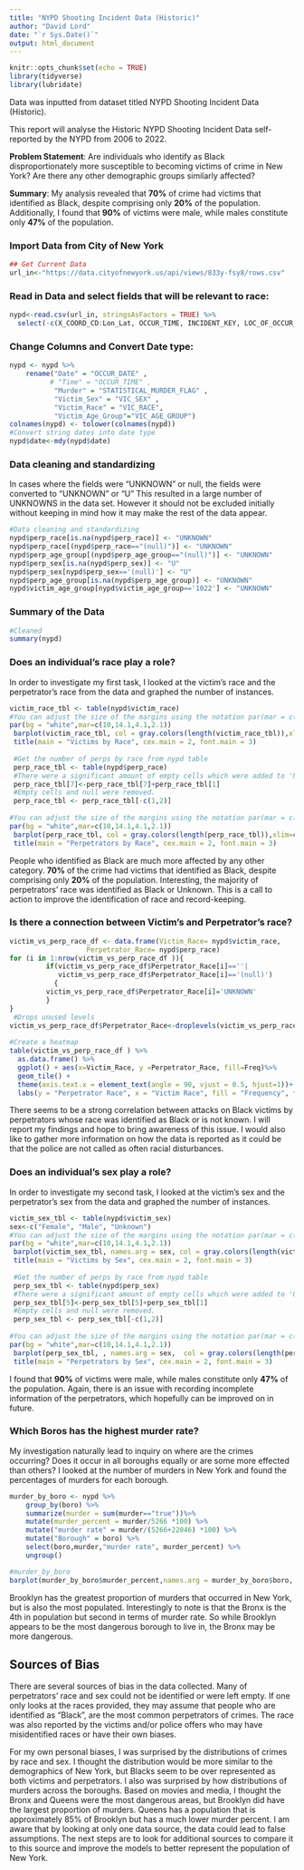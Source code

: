 ```yaml
---
title: "NYPD Shooting Incident Data (Historic)"
author: "David Lord"
date: "`r Sys.Date()`"
output: html_document
---
```

```r
knitr::opts_chunk$set(echo = TRUE)
library(tidyverse)
library(lubridate)
```

Data was inputted from dataset titled NYPD Shooting Incident Data (Historic).

This report will analyse the Historic NYPD Shooting Incident Data self-reported by the NYPD from 2006 to 2022.

**Problem Statement**: Are individuals who identify as Black disproportionately more susceptible to becoming victims of crime in New York? Are there any other demographic groups similarly affected?

**Summary**: My analysis revealed that **70%** of crime had victims that identified as Black, despite comprising only **20%** of the population. Additionally, I found that **90%** of victims were male, while males constitute only **47%** of the population.  

### Import Data from City of New York
```r
## Get Current Data
url_in<-"https://data.cityofnewyork.us/api/views/833y-fsy8/rows.csv"
```


### Read in Data and select fields that will be relevant to race:
```r
nypd<-read.csv(url_in, stringsAsFactors = TRUE) %>%
  select(-c(X_COORD_CD:Lon_Lat, OCCUR_TIME, INCIDENT_KEY, LOC_OF_OCCUR_DESC,LOC_CLASSFCTN_DESC,JURISDICTION_CODE,LOCATION_DESC))
```


### Change Columns and Convert Date type:
```r
nypd <- nypd %>% 
    rename("Date" = "OCCUR_DATE" ,
          # "Time" = "OCCUR_TIME" ,
           "Murder" = "STATISTICAL_MURDER_FLAG" ,
           "Victim_Sex" = "VIC_SEX" ,
           "Victim_Race" = "VIC_RACE",
           "Victim_Age_Group"="VIC_AGE_GROUP") 
colnames(nypd) <- tolower(colnames(nypd))
#Convert string dates into date type
nypd$date<-mdy(nypd$date)
```

### Data cleaning and standardizing

In cases where the fields were "UNKNOWN" or null, the fields were converted to "UNKNOWN" or "U"
This resulted in a large number of UNKNOWNS in the data set.  However it should not be excluded initially without keeping in mind how it may make the rest of the data appear. 
```r
#Data cleaning and standardizing
nypd$perp_race[is.na(nypd$perp_race)] <- "UNKNOWN"
nypd$perp_race[(nypd$perp_race=="(null)")] <- "UNKNOWN"
nypd$perp_age_group[(nypd$perp_age_group=="(null)")] <- "UNKNOWN"
nypd$perp_sex[is.na(nypd$perp_sex)] <- "U"
nypd$perp_sex[nypd$perp_sex=='(null)'] <- "U"
nypd$perp_age_group[is.na(nypd$perp_age_group)] <- "UNKNOWN"
nypd$victim_age_group[nypd$victim_age_group=='1022'] <- "UNKNOWN"

```

### Summary of the Data

```r
#Cleaned
summary(nypd)
```


### Does an individual's race play a role?
In order to investigate my first task, I looked at the victim's race and the perpetrator's race from the data and graphed the number of instances.  

```r
victim_race_tbl <- table(nypd$victim_race)
#You can adjust the size of the margins using the notation par(mar = c(bottom, left, top, right) where the arguments bottom , left , top and right are the size of the corresponding margins. By default R sets these margins as mar = c(5.1, 4.1, 4.1, 2.1) with these numbers specifying the number of lines in each margin.
par(bg = "white",mar=c(10,14.1,4.1,2.1))
 barplot(victim_race_tbl, col = gray.colors(length(victim_race_tbl)),xlim=c(0,20000),horiz=TRUE,las=2, cex.names = .8,cex.axis = .8)
 title(main = "Victims by Race", cex.main = 2, font.main = 3) 
 
 #Get the number of perps by race from nypd table
 perp_race_tbl <- table(nypd$perp_race)
 #There were a significant amount of empty cells which were added to 'UNKNOWN'
 perp_race_tbl[7]<-perp_race_tbl[7]+perp_race_tbl[1]
 #Empty cells and null were removed.
 perp_race_tbl <- perp_race_tbl[-c(1,2)]
 
#You can adjust the size of the margins using the notation par(mar = c(bottom, left, top, right) where the arguments bottom , left , top and right are the size of the corresponding margins. By default R sets these margins as mar = c(5.1, 4.1, 4.1, 2.1) with these numbers specifying the number of lines in each margin.
par(bg = "white",mar=c(10,14.1,4.1,2.1))
 barplot(perp_race_tbl, col = gray.colors(length(perp_race_tbl)),xlim=c(0,20000),horiz=TRUE,las=2, cex.names = .8,cex.axis = .8)
 title(main = "Perpetrators by Race", cex.main = 2, font.main = 3) 
```

People who identified as Black are much more affected by any other category. **70%** of the crime had victims that identified as Black, despite comprising only **20%** of the population. Interesting, the majority of perpetrators' race was identified as Black or Unknown.   This is a call to action to improve the identification of race and record-keeping. 


### Is there a connection between Victim's and Perpetrator's race?

```r

victim_vs_perp_race_df <- data.frame(Victim_Race= nypd$victim_race,
                   Perpetrator_Race= nypd$perp_race)
for (i in 1:nrow(victim_vs_perp_race_df )){
         if(victim_vs_perp_race_df$Perpetrator_Race[i]==''|
            victim_vs_perp_race_df$Perpetrator_Race[i]=='(null)')
           { 
         victim_vs_perp_race_df$Perpetrator_Race[i]='UNKNOWN' 
         }
}
 #Drops unused levels
victim_vs_perp_race_df$Perpetrator_Race<-droplevels(victim_vs_perp_race_df$Perpetrator_Race)
 
#Create a heatmap  
table(victim_vs_perp_race_df ) %>%
  as.data.frame() %>%
  ggplot() + aes(x=Victim_Race, y =Perpetrator_Race, fill=Freq)%>%
  geom_tile() +
  theme(axis.text.x = element_text(angle = 90, vjust = 0.5, hjust=1))+
  labs(y = "Perpetrator Race", x = "Victim Race", fill = "Frequency", title ="Perpetrator and Victim Race")

``` 

There seems to be a strong correlation between attacks on Black victims by perpetrators whose race was identified as Black or is not known.  I will report my findings and hope to bring awareness of this issue.  I would also like to gather more information on how the data is reported as it could be that the police are not called as often racial disturbances. 


### Does an individual's sex play a role?

In order to investigate my second task, I looked at the victim's sex and the perpetrator's sex from the data and graphed the number of instances.  


```r
victim_sex_tbl <- table(nypd$victim_sex)
sex<-c("Female", "Male", "Unknown")
#You can adjust the size of the margins using the notation par(mar = c(bottom, left, top, right) where the arguments bottom , left , top and right are the size of the corresponding margins. By default R sets these margins as mar = c(5.1, 4.1, 4.1, 2.1) with these numbers specifying the number of lines in each margin.
par(bg = "white",mar=c(10,14.1,4.1,2.1))
 barplot(victim_sex_tbl, names.arg = sex, col = gray.colors(length(victim_sex_tbl)), ylim=c(0,30000), cex.names = .8,cex.axis = .8)
 title(main = "Victims by Sex", cex.main = 2, font.main = 3) 
 
 #Get the number of perps by race from nypd table
 perp_sex_tbl <- table(nypd$perp_sex)
 #There were a significant amount of empty cells which were added to 'UNKNOWN'
 perp_sex_tbl[5]<-perp_sex_tbl[5]+perp_sex_tbl[1]
 #Empty cells and null were removed.
 perp_sex_tbl <- perp_sex_tbl[-c(1,2)]
 
#You can adjust the size of the margins using the notation par(mar = c(bottom, left, top, right) where the arguments bottom , left , top and right are the size of the corresponding margins. By default R sets these margins as mar = c(5.1, 4.1, 4.1, 2.1) with these numbers specifying the number of lines in each margin.
par(bg = "white",mar=c(10,14.1,4.1,2.1))
 barplot(perp_sex_tbl, , names.arg = sex,  col = gray.colors(length(perp_sex_tbl)), ylim=c(0,30000), cex.names = .8,cex.axis = .8)
 title(main = "Perpetrators by Sex", cex.main = 2, font.main = 3) 
```

 I found that **90%** of victims were male, while males constitute only **47%** of the population. Again, there is an issue with recording incomplete information of the perpetrators, which hopefully can be improved on in future. 



### Which Boros has the highest murder rate?

My investigation naturally lead to inquiry on where are the crimes occurring? Does it occur in all boroughs equally or are some more effected than others? 
I looked at the number of murders in New York and found the percentages of murders for each borough.

```r
murder_by_boro <- nypd %>%
    group_by(boro) %>%
    summarize(murder = sum(murder=="true"))%>%
    mutate(murder_percent = murder/5266 *100) %>%
    mutate("murder rate" = murder/(5266+22046) *100) %>%
    mutate("Borough" = boro) %>%
    select(boro,murder,"murder rate", murder_percent) %>%
    ungroup() 

#murder_by_boro
barplot(murder_by_boro$murder_percent,names.arg = murder_by_boro$boro, xlab = "Boroughs", cex.names = .8, ylab="Percent of Murders", main="Which boroughs have the greatest percent of murders of New York?")
``` 

Brooklyn has the greatest proportion of murders that occurred in New York, but is also the most populated. Interestingly to note is that the Bronx is the 4th in population but second in terms of murder rate.    So while Brooklyn appears to be the most dangerous borough to live in, the Bronx may be more dangerous. 

<!-- However in terms of total victims, both the Bronx and Brooklyn have similar proportions of victims.  -->
<!-- ```{r pieGraph, echo=FALSE} -->



<!-- boro_tbl <- table(nypd$boro) -->

<!-- par(bg = "white") -->
<!--  pie(boro_tbl, col = rainbow(length(boro_tbl)), labels=c(""), radius = .8, font=2,cex=.3)  -->
<!--  title(main = "Victims by Boro", cex.main = 2, font.main = 3)  -->
<!--  legend("right",legend = str_to_title(names(boro_tbl)),cex=.7, fill=rainbow(length(boro_tbl))) -->
<!-- ``` -->


## Sources of Bias

There are several sources of bias in the data collected.  Many of perpetrators' race and sex could not be identified or were left empty.  If one only looks at the races provided, they may assume that people who are identified as "Black", are the most common perpetrators of crimes.  The race was also reported by the victims and/or police offers who may have misidentified races or have their own biases.  

For my own personal biases, I was surprised by the distributions of crimes by race and sex.  I thought the distribution would be more similar to the demographics of New York, but Blacks seem to be over represented as both victims and perpetrators.  I also was surprised by how distributions of murders across the boroughs.  Based on movies and media, I thought the Bronx and Queens were the most dangerous areas, but Brooklyn did have the largest proportion of murders.  Queens has a population that is approximately 85% of Brooklyn but has a much lower murder percent.   I am aware that by looking at only one data source, the data could lead to false assumptions.  The next steps are to look for additional sources to compare it to this source and improve the models to better represent the population of New York. 